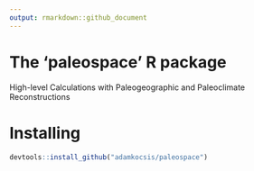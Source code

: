 ```yaml
---
output: rmarkdown::github_document
---
```


# The 'paleospace' R package

High-level Calculations with Paleogeographic and Paleoclimate Reconstructions

# Installing

```R
devtools::install_github("adamkocsis/paleospace")

```

